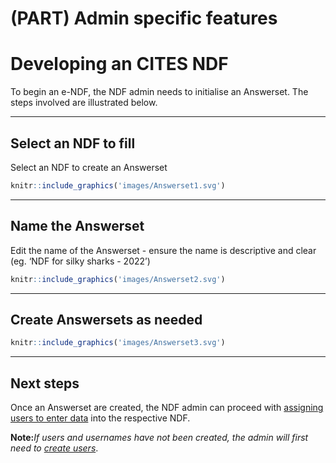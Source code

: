 # (PART) Admin specific features {-}
# Developing an CITES NDF
To begin an e-NDF, the NDF admin needs to initialise an Answerset. The steps involved are illustrated below.

---

## Select an NDF to fill {#startanswerset}
Select an NDF to create an Answerset
```r
knitr::include_graphics('images/Answerset1.svg')
```

---

## Name the Answerset
Edit the name of the Answerset - ensure the name is descriptive and clear (eg. 'NDF for silky sharks - 2022')
```r
knitr::include_graphics('images/Answerset2.svg')
```

---

## Create Answersets as needed
```r
knitr::include_graphics('images/Answerset3.svg')
```

---

## Next steps
Once an Answerset are created, the NDF admin can proceed with [assigning users to enter data](#assignRights) into the respective NDF. 

**Note:***If users and usernames have not been created, the admin will first need to [create users](#createUsers)*.